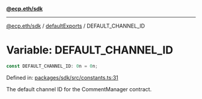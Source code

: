 [**@ecp.eth/sdk**](../../index.mdx)

***

[@ecp.eth/sdk](/sdk-reference/index.mdx) / [defaultExports](/sdk-reference/defaultExports/index.mdx) / DEFAULT\_CHANNEL\_ID

# Variable: DEFAULT\_CHANNEL\_ID

```ts
const DEFAULT_CHANNEL_ID: 0n = 0n;
```

Defined in: [packages/sdk/src/constants.ts:31](https://github.com/ecp-eth/comments-monorepo/blob/main/packages/sdk/src/constants.ts#L31)

The default channel ID for the CommentManager contract.
